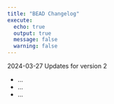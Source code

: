 ```yaml
---
title: "BEAD Changelog"
execute:
  echo: true
  output: true
  message: false
  warning: false
---
```



2024-03-27 Updates for version 2

  - ...
  - ...
  - ...


